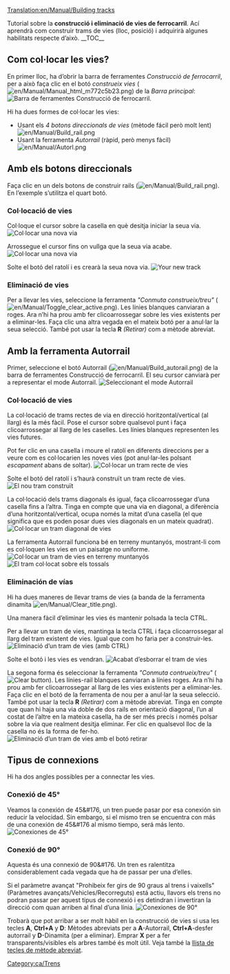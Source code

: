 [[Translation:en/Manual/Building tracks]]

{{ca/Manual/Tutorial/Tutorial}}
<!-- for search bot mainly (per al robot de cerca sobretot) -->
Tutorial sobre la '''construcció i eliminació de vies de ferrocarril'''. Ací aprendrà com construir trams de vies (lloc, posició) i adquirirà algunes habilitats respecte d’això.
__TOC__
==Com col·locar les vies?==
En primer lloc, ha d’obrir la barra de ferramentes ''Construcció de ferrocarril'', per a això faça clic en el botó ''construeix vies'' ([[File:en/Manual/Manual html m772c5b23.png]]) de la ''Barra principal'':
[[File:ca/Manual/Railroad Construction.png|none|frame|Barra de ferramentes Construcció de ferrocarril.]]

Hi ha dues formes de col·locar les vies:
*Usant els ''4 botons direccionals de vies'' (mètode fácil però molt lent) [[File:en/Manual/Build rail.png]]
*Usant la ferramenta ''Autorrail'' (ràpid, però menys fàcil) [[File:en/Manual/Autorl.png]]

== Amb els botons direccionals ==
Faça clic en un dels botons de construir rails ([[File:en/Manual/Build rail.png]]). En l’exemple s’utilitza el quart botó.

=== Col·locació de vies ===
Col·loque el cursor sobre la casella en què desitja iniciar la seua via.
[[File:en/Manual/Laying track 1.png|center|frame|Col·locar una nova via]]

Arrossegue el cursor fins on vullga que la seua via acabe.
[[File:en/Manual/Laying track 2.png|center|frame|Col·locar una nova via]]

Solte el botó del ratolí i es crearà la seua nova via.
[[File:en/Manual/Laying track 3.png|center|frame|Your new track]]

=== Eliminació de vies ===
Per a llevar les vies, seleccione la ferramenta ''"Conmuta construeix/treu"'' ([[File:en/Manual/Toggle clear active.png]]). Les línies blanques canviaran a roges. Ara n’hi ha prou amb fer clicoarrossegar sobre les vies existents per a eliminar-les. Faça clic una altra vegada en el mateix botó per a anul·lar la seua selecció. També pot usar la tecla '''R''' ''(Retirar)'' com a mètode abreviat.

== Amb la ferramenta Autorrail ==
Primer, seleccione el botó Autorrail ([[File:en/Manual/Build autorail.png]]) de la barra de ferramentes Construcció de ferrocarril. El seu cursor canviarà per a representar el mode Autorrail.
[[File:en/Manual/AutorailTut1.png|none|frame|Seleccionant el mode Autorrail]]

=== Col·locació de vies ===
La col·locació de trams rectes de via en direcció horitzontal/vertical (al llarg) és la més fàcil. Pose el cursor sobre qualsevol punt i faça clicoarrossegar al llarg de les caselles. Les línies blanques representen les vies futures.

Pot fer clic en una casella i moure el ratolí en diferents direccions per a veure com es col·locarien les noves vies (pot anul·lar-les polsant ''escapament'' abans de soltar).
[[File:en/Manual/AutorailTut2.png|center|frame|Col·locar un tram recte de vies]]

Solte el botó del ratolí i s’haurà construït un tram recte de vies.
[[File:en/Manual/AutorailTut3.png|center|frame|El nou tram construït]]

La col·locació dels trams diagonals és igual, faça clicoarrossegar d’una casella fins a l’altra. Tinga en compte que una via en diagonal, a diferència d’una horitzontal/vertical, ocupa només la mitat d’una casella (el que significa que es poden posar dues vies diagonals en un mateix quadrat).
[[File:en/Manual/AutorailTut4.png|center|frame|Col·locar un tram diagonal de vies]]

La ferramenta Autorrail funciona bé en terreny muntanyós, mostrant-li com es col·loquen les vies en un paisatge no uniforme.
[[File:en/Manual/AutorailTut5.png|center|frame|Col·locar un tram de vies en terreny muntanyós]]
[[File:en/Manual/AutorailTut6.png|center|frame|El tram col·locat sobre els tossals]]

=== Eliminación de vías ===
Hi ha dues maneres de llevar trams de vies (a banda de la ferramenta dinamita [[File:en/Manual/Clear title.png]]).

Una manera fàcil d’eliminar les vies és mantenir polsada la tecla CTRL.

Per a llevar un tram de vies, mantinga la tecla CTRL i faça clicoarrossegar al llarg del tram existent de vies. Igual que com ho faria per a construir-les.
[[File:en/Manual/AutorailTut7.png|center|frame|Eliminació d’un tram de vies (amb CTRL)]]

Solte el botó i les vies es vendran.
[[File:en/Manual/AutorailTut8.png|center|frame|Acabat d’esborrar el tram de vies]]

La segona forma és seleccionar la ferramenta ''"Conmuta contrueix/treu"'' ([[File:en/Manual/Toggle clear active.png|Clear button]]). Les línies-rail blanques canviaran a línies roges. Ara n’hi ha prou amb fer clicoarrossegar al llarg de les vies existents per a eliminar-les. Faça clic en el botó de la ferramenta de nou per a anul·lar la seua selecció. També pot usar la tecla '''R''' ''(Retirar)'' com a mètode abreviat. Tinga en compte que quan hi haja una via doble de dos rails en orientació diagonal, l’un al costat de l’altre en la mateixa casella, ha de ser més precís i només polsar sobre la via que realment desitja eliminar. Fer clic en qualsevol lloc de la casella no és la forma de fer-ho.
[[File:en/Manual/AutorailTut11.png|center|frame|Eliminació d’un tram de vies amb el botó retirar]]

== Tipus de connexions ==
Hi ha dos angles possibles per a connectar les vies.

===Conexió de 45&#176;=== 
Veamos la conexión de 45&#176, un tren puede pasar por esa conexión sin reducir la velocidad. Sin embargo, si el mismo tren se encuentra con más de una conexión de 45&#176 al mismo tiempo, será más lento.
[[File:en/Manual/AutorailTut9.png|frame|center|Conexiones de 45&#176;]]

===Conexió de 90&#176;===
Aquesta és una connexió de 90&#176. Un tren es ralentitza considerablement cada vegada que ha de passar per una d’elles.

Si el paràmetre avançat "Prohibeix fer girs de 90 graus al trens i vaixells" (Paràmetres avançats/Vehicles/Recorreguts) está actiu, llavors els trens no podran passar per aquest tipus de connexió i es detindran i invertiran la direcció com quan arriben al final d’una línia.
[[File:en/Manual/AutorailTut10.png|frame|center|Conexiones de 90&#176;]]

Trobarà que pot arribar a ser molt hàbil en la construcció de vies si usa les tecles '''A''', '''Ctrl+A''' y '''D''': Mètodes abreviats per a '''A'''-Autorrail, '''Ctrl+A'''-desfer autorrail y '''D'''-Dinamita (per a eliminar). Emprar '''X''' per a fer transparents/visibles els arbres també és molt útil. Veja també la [[ca/Tecles de mètode abreviat|llista de tecles de mètode abreviat]].

[[Category:ca/Trens]]